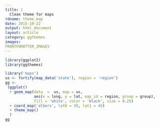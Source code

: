 ```yaml
---
title: |
  Clean theme for maps
rdname: theme_map
date: 2015-10-22
output: html_document
layout: article
category: ggthemes
images:
FRONTFOMATTER_IMAGES
---
```


```r
library(ggplot2)
library(ggthemes)
```

```r
library('maps')
us <- fortify(map_data('state'), region = 'region')
gg <-
 (ggplot()
  + geom_map(data  =  us, map = us,
             aes(x = long, y = lat, map_id = region, group = group),
             fill = 'white', color = 'black', size = 0.25)
  + coord_map('albers', lat0 = 39, lat1 = 45)
  + theme_map()
  )
gg



```